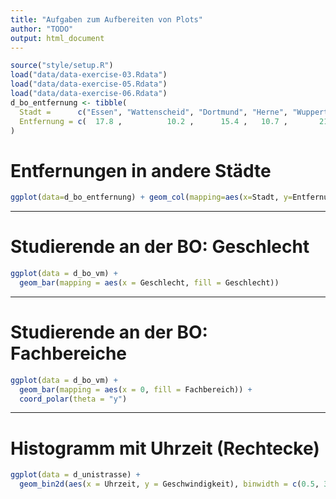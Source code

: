 ```yaml
---
title: "Aufgaben zum Aufbereiten von Plots"
author: "TODO"
output: html_document
---
```


```r
source("style/setup.R")
load("data/data-exercise-03.Rdata")
load("data/data-exercise-05.Rdata")
load("data/data-exercise-06.Rdata")
d_bo_entfernung <- tibble(
  Stadt =      c("Essen", "Wattenscheid", "Dortmund", "Herne", "Wuppertal", "Gelsenkirchen", "Mühlheim"),
  Entfernung = c(  17.8 ,          10.2 ,      15.4 ,   10.7 ,       21.4 ,           14.1 ,      27.2 )
)
```

# Entfernungen in andere Städte

```r
ggplot(data=d_bo_entfernung) + geom_col(mapping=aes(x=Stadt, y=Entfernung))
```


---

# Studierende an der BO: Geschlecht

```r
ggplot(data = d_bo_vm) +
  geom_bar(mapping = aes(x = Geschlecht, fill = Geschlecht))
```

---

# Studierende an der BO: Fachbereiche

```r
ggplot(data = d_bo_vm) +
  geom_bar(mapping = aes(x = 0, fill = Fachbereich)) +
  coord_polar(theta = "y")
```

---

# Histogramm mit Uhrzeit (Rechtecke)

```r
ggplot(data = d_unistrasse) + 
  geom_bin2d(aes(x = Uhrzeit, y = Geschwindigkeit), binwidth = c(0.5, 3))
```

